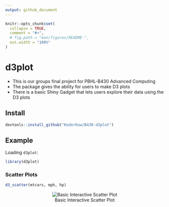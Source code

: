 ```yaml
---
output: github_document
---
```


<!-- README.md is generated from README.Rmd. Please edit that file -->

<!-- gif resizing! gifsicle input.gif --resize 50x50 > resized.gif -->

```r
knitr::opts_chunk$set(
  collapse = TRUE,
  comment = "#>",
  # fig.path = "man/figures/README-",
  out.width = "100%"
)
```

# d3plot

- This is our groups final project for PBHL-B430 Advanced Computing
- The package gives the ability for users to make D3 plots
- There is a basic Shiny Gadget that lets users explore their data using the D3 plots
<!-- - A basic implementation of OOP is built in for project requirements -->

## Install

```r
devtools::install_github("KoderKow/B430-d3plot")
```

## Example

Loading `d3plot`:

```r
library(d3plot)
```

### Scatter Plots

```r
d3_scatter(mtcars, mph, hp)
```

<center>
  ![Basic Interactive Scatter Plot](https://i.imgur.com/iTKEwp0.gif)
</center>


